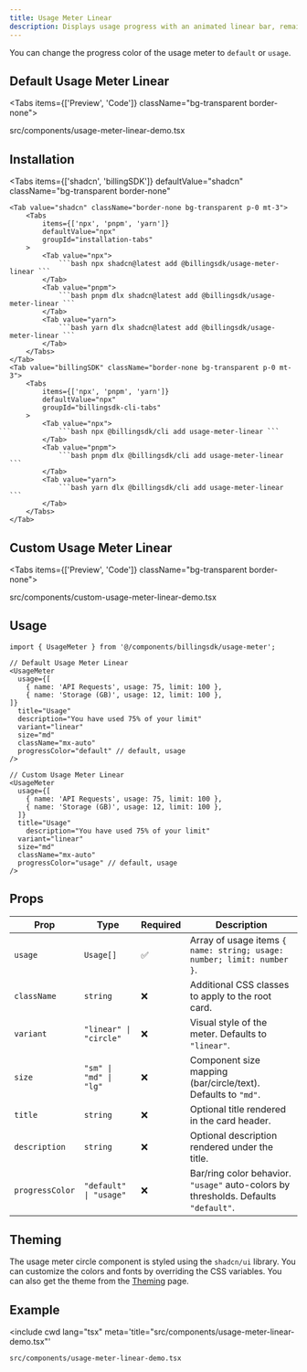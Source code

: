 ```yaml
---
title: Usage Meter Linear
description: Displays usage progress with an animated linear bar, remaining quota, status badges, and size variants..
---
```



You can change the progress color of the usage meter to `default` or `usage`.

## Default Usage Meter Linear

<Tabs items={['Preview', 'Code']} className="bg-transparent border-none">
  <Tab value="Preview" className="border-none bg-transparent p-0 mt-3">
    <PreviewComponents registryName="billingsdk">
      <UsageMeterLinearDemo />
    </PreviewComponents>
  </Tab>

  <Tab value="Code" className="mt-3">
  <include cwd lang="tsx" meta='title="src/components/usage-meter-linear-demo.tsx"'>src/components/usage-meter-linear-demo.tsx</include>

  </Tab>
</Tabs>

## Installation

<Tabs
	items={['shadcn', 'billingSDK']}
	defaultValue="shadcn"
	className="bg-transparent border-none"
>
	<Tab value="shadcn" className="border-none bg-transparent p-0 mt-3">
		<Tabs
			items={['npx', 'pnpm', 'yarn']}
			defaultValue="npx"
			groupId="installation-tabs"
		>
			<Tab value="npx">
				```bash npx shadcn@latest add @billingsdk/usage-meter-linear ```
			</Tab>
			<Tab value="pnpm">
				```bash pnpm dlx shadcn@latest add @billingsdk/usage-meter-linear ```
			</Tab>
			<Tab value="yarn">
				```bash yarn dlx shadcn@latest add @billingsdk/usage-meter-linear ```
			</Tab>
		</Tabs>
	</Tab>
	<Tab value="billingSDK" className="border-none bg-transparent p-0 mt-3">
		<Tabs
			items={['npx', 'pnpm', 'yarn']}
			defaultValue="npx"
			groupId="billingsdk-cli-tabs"
		>
			<Tab value="npx">
				```bash npx @billingsdk/cli add usage-meter-linear ```
			</Tab>
			<Tab value="pnpm">
				```bash pnpm dlx @billingsdk/cli add usage-meter-linear ```
			</Tab>
			<Tab value="yarn">
				```bash yarn dlx @billingsdk/cli add usage-meter-linear ```
			</Tab>
		</Tabs>
	</Tab>
</Tabs>

## Custom Usage Meter Linear

<Tabs items={['Preview', 'Code']} className="bg-transparent border-none">
  <Tab value="Preview" className="border-none bg-transparent p-0 mt-3">
    <PreviewComponents registryName="billingsdk">
      <CustomUsageMeterLinearDemo />
    </PreviewComponents>
  </Tab>

  <Tab value="Code" className="mt-3">
  <include cwd lang="tsx" meta='title="src/components/custom-usage-meter-linear-demo.tsx"'>src/components/custom-usage-meter-linear-demo.tsx</include>

  </Tab>
</Tabs>

## Usage

```tsx
import { UsageMeter } from '@/components/billingsdk/usage-meter';
```

```tsx
// Default Usage Meter Linear
<UsageMeter
  usage={[
    { name: 'API Requests', usage: 75, limit: 100 },
    { name: 'Storage (GB)', usage: 12, limit: 100 },
]}
  title="Usage"
  description="You have used 75% of your limit"
  variant="linear"
  size="md"
  className="mx-auto"
  progressColor="default" // default, usage
/>

// Custom Usage Meter Linear
<UsageMeter
  usage={[
    { name: 'API Requests', usage: 75, limit: 100 },
    { name: 'Storage (GB)', usage: 12, limit: 100 },
  ]}
  title="Usage"
	description="You have used 75% of your limit"
  variant="linear"
  size="md"
  className="mx-auto"
  progressColor="usage" // default, usage
/>
```

## Props	

| Prop            | Type                   | Required | Description                                                                         |
| --------------- | ---------------------- | -------- | ----------------------------------------------------------------------------------- |
| `usage`         | `Usage[]`              | ✅       | Array of usage items `{ name: string; usage: number; limit: number }`.              |
| `className`     | `string`               | ❌       | Additional CSS classes to apply to the root card.                                   |
| `variant`       | `"linear" \| "circle"` | ❌       | Visual style of the meter. Defaults to `"linear"`.                                  |
| `size`          | `"sm" \| "md" \| "lg"` | ❌       | Component size mapping (bar/circle/text). Defaults to `"md"`.                       |
| `title`         | `string`               | ❌       | Optional title rendered in the card header.                                         |
| `description`   | `string`               | ❌       | Optional description rendered under the title.                                      |
| `progressColor` | `"default" \| "usage"` | ❌       | Bar/ring color behavior. `"usage"` auto-colors by thresholds. Defaults `"default"`. |

## Theming

The usage meter circle component is styled using the `shadcn/ui` library. You can customize the colors and fonts by overriding the CSS variables. You can also get the theme from the [Theming](/docs/theming) page.

## Example

<include
	cwd
	lang="tsx"
	meta='title="src/components/usage-meter-linear-demo.tsx"'
>
	src/components/usage-meter-linear-demo.tsx
</include>

